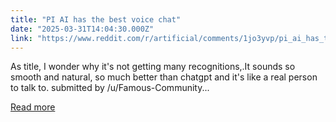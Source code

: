 ```yaml
---
title: "PI AI has the best voice chat"
date: "2025-03-31T14:04:30.000Z"
link: "https://www.reddit.com/r/artificial/comments/1jo3yvp/pi_ai_has_the_best_voice_chat/"
---
```


As title, I wonder why it's not getting many recognitions,.It sounds so smooth and natural, so much better than chatgpt and it's like a real person to talk to. 
    submitted by    /u/Famous-Community...

[Read more](https://www.reddit.com/r/artificial/comments/1jo3yvp/pi_ai_has_the_best_voice_chat/)
